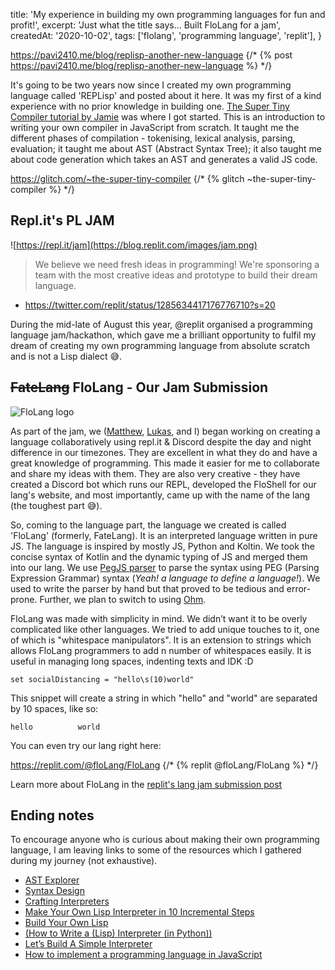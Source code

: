 
  title: 'My experience in building my own programming languages for fun and profit!',
  excerpt: 'Just what the title says... Built FloLang for a jam',
  createdAt: '2020-10-02',
  tags: ['flolang', 'programming language', 'replit'],
}

https://pavi2410.me/blog/replisp-another-new-language
{/* {% post https://pavi2410.me/blog/replisp-another-new-language %} */}

It's going to be two years now since I created my own programming language called 'REPLisp' and posted about it here. It was my first of a kind experience with no prior knowledge in building one. [The Super Tiny Compiler tutorial by Jamie](https://glitch.com/~the-super-tiny-compiler) was where I got started. This is an introduction to writing your own compiler in JavaScript from scratch. It taught me the different phases of compilation - tokenising, lexical analysis, parsing, evaluation; it taught me about AST (Abstract Syntax Tree); it also taught me about code generation which takes an AST and generates a valid JS code.

https://glitch.com/~the-super-tiny-compiler
{/* {% glitch ~the-super-tiny-compiler %} */}

## Repl.it's PL JAM

![https://repl.it/jam](https://blog.replit.com/images/jam.png)

> We believe we need fresh ideas in programming! We're sponsoring a team with the most creative ideas and prototype to build their dream language.
- https://twitter.com/replit/status/1285634417176776710?s=20

During the mid-late of August this year, @replit organised a programming language jam/hackathon, which gave me a brilliant opportunity to fulfil my dream of creating my own programming language from absolute scratch and is not a Lisp dialect 😅.

## ~~FateLang~~ FloLang - Our Jam Submission

![FloLang logo](https://res.cloudinary.com/practicaldev/image/fetch/s--RXc3rFMv--/c_limit%2Cf_auto%2Cfl_progressive%2Cq_auto%2Cw_880/http://flolang.tech/FloLangLogo.png)

As part of the jam, we ([Matthew](https://repl.it/@matthewproskils), [Lukas](https://repl.it/@PowerCoder), and I) began working on creating a language collaboratively using repl.it & Discord despite the day and night difference in our timezones. They are excellent in what they do and have a great knowledge of programming. This made it easier for me to collaborate and share my ideas with them. They are also very creative - they have created a Discord bot which runs our REPL, developed the FloShell for our lang's website, and most importantly, came up with the name of the lang (the toughest part 😅).

So, coming to the language part, the language we created is called 'FloLang' (formerly, FateLang). It is an interpreted language written in pure JS. The language is inspired by mostly JS, Python and Koltin. We took the concise syntax of Kotlin and the dynamic typing of JS and merged them into our lang. We use [PegJS parser](https://pegjs.org/) to parse the syntax using PEG (Parsing Expression Grammar) syntax (_Yeah! a language to define a language!_). We used to write the parser by hand but that proved to be tedious and error-prone. Further, we plan to switch to using [Ohm](https://ohmlang.github.io/).

FloLang was made with simplicity in mind. We didn’t want it to be overly complicated like other languages. We tried to add unique touches to it, one of which is "whitespace manipulators". It is an extension to strings which allows FloLang programmers to add n number of whitespaces easily. It is useful in managing long spaces, indenting texts and IDK :D

```
set socialDistancing = "hello\s(10)world"
```

This snippet will create a string in which "hello" and "world" are separated by 10 spaces, like so:

```
hello          world
```

You can even try our lang right here:

https://replit.com/@floLang/FloLang
{/* {% replit @floLang/FloLang %} */}

Learn more about FloLang in the [replit's lang jam submission post](https://replit.com/talk/challenge/FloLang/51627)

## Ending notes

To encourage anyone who is curious about making their own programming language, I am leaving links to some of the resources which I gathered during my journey (not exhaustive).

- [AST Explorer](https://astexplorer.net/)
- [Syntax Design](http://cs.lmu.edu/~ray/notes/syntaxdesign/)
- [Crafting Interpreters](http://www.craftinginterpreters.com/)
- [Make Your Own Lisp Interpreter in 10 Incremental Steps](http://kanaka.github.io/lambdaconf)
- [Build Your Own Lisp](http://buildyourownlisp.com)
- [(How to Write a (Lisp) Interpreter (in Python))](http://norvig.com/lispy.html)
- [Let’s Build A Simple Interpreter](https://ruslanspivak.com/lsbasi-part1/)
- [How to implement a programming language in JavaScript](http://lisperator.net/pltut/)
